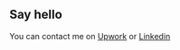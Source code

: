 ## Say hello

You can contact me on [Upwork](https://www.upwork.com/freelancers/~01d9eba78ffb828658?viewMode=1&s=1110580748103438336) or [Linkedin](https://www.linkedin.com/in/buzdugan-alexandru-691651109/)
